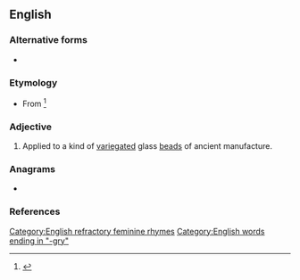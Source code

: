 ==English==

===Alternative forms===
* {{l|en|aggri}}

===Etymology===
* From {{bor|en|hi|कौड़ी|t=[[cowrie]]}}<ref>{{cite journal |last1=Jeffreys |first1=M. D. W. |title=Words and Etymologies for the Oxford English Dictionary |journal=Theoria: A Journal of Social and Political Theory |date=15 June, 1963 |issue=20 |page=35 |access-date=22 December 2021}}</ref>

===Adjective===
{{en-adj|-}}

# Applied to a kind of [[variegated]] glass [[bead]]s of ancient manufacture.
#: {{ux|en|'''Aggri''' beads are found in Ashantee and Fantee in Africa.}}

===Anagrams===
* {{anagrams|en|a=aggry|raggy}}

===References===
<references/>

[[Category:English refractory feminine rhymes]]
[[Category:English words ending in "-gry"]]